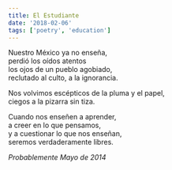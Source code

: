 ```yaml
---
title: El Estudiante
date: '2018-02-06'
tags: ['poetry', 'education']
---
```


<div className="italic">
Nuestro México ya no enseña,<br/>
perdió los oídos atentos<br/>
los ojos de un pueblo agobiado,<br/>
reclutado al culto, a la ignorancia.<br/>

Nos volvimos escépticos de la pluma y el papel,<br/> 
ciegos a la pizarra sin tiza.<br/>

Cuando nos enseñen a aprender,<br/>
a creer en lo que pensamos,<br/>
y a cuestionar lo que nos enseñan,<br/>
seremos verdaderamente libres.<br/>
</div>

*Probablemente Mayo de 2014*